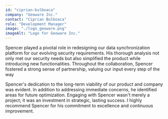 ```yaml
---
id: "ciprian-bulboaca"
company: "Geoware Inc."
contact: "Ciprian Bulboaca"
role: "Development Manager"
image: "./logo_geoware.png"
imageAlt: "Logo for Geoware Inc."
---
```


Spencer played a pivotal role in redesigning our data synchronization platform for our evolving security requirements. His thorough analysis not only met our security needs but also simplified the product while introducing new functionalities. Throughout the collaboration, Spencer fostered a strong sense of partnership, valuing our input every step of the way

Spencer's dedication to the long-term viability of our product and company was evident. In addition to addressing immediate concerns, he identified areas for future optimization. Engaging with Spencer wasn't merely a project; it was an investment in strategic, lasting success. I highly recommend Spencer for his commitment to excellence and continuous improvement.
